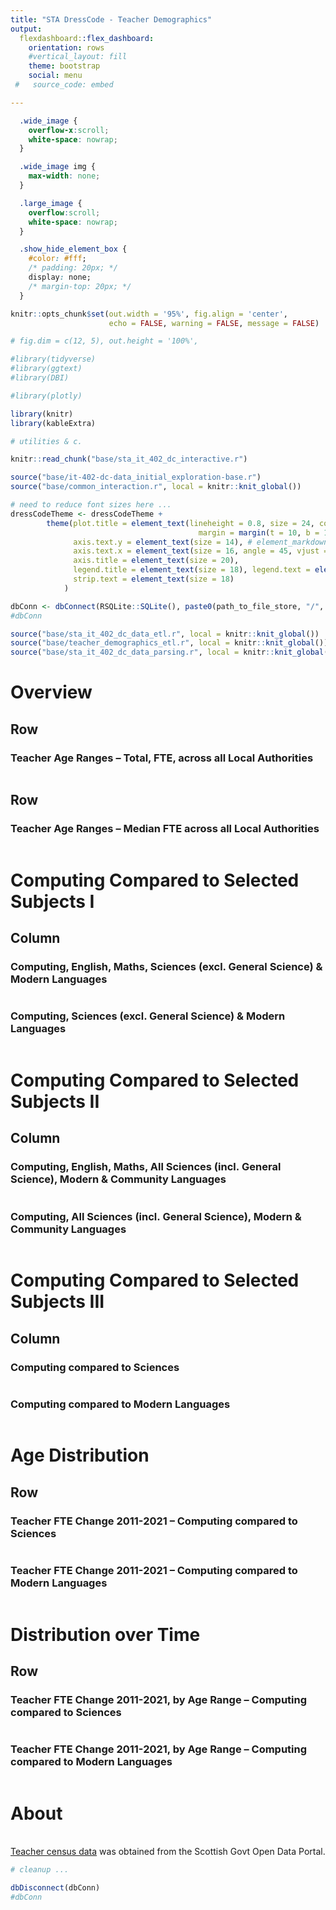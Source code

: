```yaml
---
title: "STA DressCode - Teacher Demographics"
output: 
  flexdashboard::flex_dashboard:
    orientation: rows
    #vertical_layout: fill
    theme: bootstrap
    social: menu
 #   source_code: embed

---
```


```css

  .wide_image {
    overflow-x:scroll;
    white-space: nowrap;
  }

  .wide_image img {
    max-width: none;
  }

  .large_image {
    overflow:scroll;
    white-space: nowrap;
  }

  .show_hide_element_box {
    #color: #fff;
    /* padding: 20px; */
    display: none;
    /* margin-top: 20px; */
  }

```


```r

knitr::opts_chunk$set(out.width = '95%', fig.align = 'center',
                      echo = FALSE, warning = FALSE, message = FALSE)

# fig.dim = c(12, 5), out.height = '100%',
```

```r

#library(tidyverse)
#library(ggtext)
#library(DBI)

#library(plotly)

library(knitr)
library(kableExtra)

# utilities & c.

knitr::read_chunk("base/sta_it_402_dc_interactive.r")

source("base/it-402-dc-data_initial_exploration-base.r")
source("base/common_interaction.r", local = knitr::knit_global())

# need to reduce font sizes here ...
dressCodeTheme <- dressCodeTheme +
        theme(plot.title = element_text(lineheight = 0.8, size = 24, colour = "grey50", face = "bold",
                                          margin = margin(t = 10, b = 10)),
              axis.text.y = element_text(size = 14), # element_markdown
              axis.text.x = element_text(size = 16, angle = 45, vjust = 0.5),
              axis.title = element_text(size = 20),
              legend.title = element_text(size = 18), legend.text = element_text(size = 14),
              strip.text = element_text(size = 18)
            )

```

```r

dbConn <- dbConnect(RSQLite::SQLite(), paste0(path_to_file_store, "/", "sqa-data-db.sqlite"))
#dbConn

source("base/sta_it_402_dc_data_etl.r", local = knitr::knit_global())
source("base/teacher_demographics_etl.r", local = knitr::knit_global())
source("base/sta_it_402_dc_data_parsing.r", local = knitr::knit_global())

```


Overview
=======================================================================


Row {data-height=200}
-----------------------------------------------------------------------

### Teacher Age Ranges &ndash; Total, FTE, across all Local Authorities

```r
```

Row {data-height=200}
-----------------------------------------------------------------------

### Teacher Age Ranges &ndash; Median FTE across all Local Authorities

```r
```



Computing Compared to Selected Subjects I {data-navmenu="Exploring the Data&nbsp;&ndash;&nbsp;Teachers"}
=======================================================================

Column
-------------------------------------

### Computing, English, Maths, Sciences (excl. General Science) & Modern Languages

```r
```


### Computing, Sciences (excl. General Science) & Modern Languages

```r
```


Computing Compared to Selected Subjects II {data-navmenu="Exploring the Data&nbsp;&ndash;&nbsp;Teachers"}
=======================================================================

Column
-------------------------------------

### Computing, English, Maths, All Sciences (incl. General Science), Modern & Community Languages

```r
```


### Computing, All Sciences (incl. General Science), Modern & Community Languages

```r
```



Computing Compared to Selected Subjects III {data-navmenu="Exploring the Data&nbsp;&ndash;&nbsp;Teachers"}
=======================================================================

Column
-------------------------------------

### Computing compared to Sciences

```r
```


### Computing compared to Modern Languages

```r
```



Age Distribution {data-navmenu="Exploring the Data&nbsp;&ndash;&nbsp;Teachers"}
=======================================================================

Row {.tabset .tabset-fade}
-----------------------------------------------------------------------

### Teacher FTE Change 2011-2021 &ndash; Computing compared to Sciences

```r
```


### Teacher FTE Change 2011-2021 &ndash; Computing compared to Modern Languages

```r
```



Distribution over Time {data-navmenu="Exploring the Data&nbsp;&ndash;&nbsp;Teachers"}
=======================================================================

Row {.tabset .tabset-fade}
-----------------------------------------------------------------------

### Teacher FTE Change 2011-2021, by Age Range &ndash; Computing compared to Sciences

```r
```


### Teacher FTE Change 2011-2021, by Age Range &ndash; Computing compared to Modern Languages

```r
```


About
=======================================================================


```{=html}
<p>&nbsp;<br />

<a href = "https://www.gov.scot/publications/teacher-census-supplementary-statistics" target = "_blank"> Teacher census data</a> was obtained from the Scottish Govt Open Data Portal.


```


```r
# cleanup ...

dbDisconnect(dbConn)
#dbConn

```
